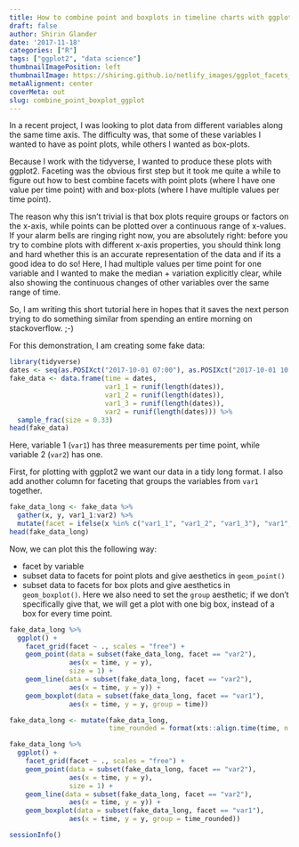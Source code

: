 ```yaml
---
title: How to combine point and boxplots in timeline charts with ggplot2 facets
draft: false
author: Shirin Glander
date: '2017-11-18'
categories: ["R"]
tags: ["ggplot2", "data science"]
thumbnailImagePosition: left
thumbnailImage: https://shiring.github.io/netlify_images/ggplot_facets_bmudxl.png
metaAlignment: center
coverMeta: out
slug: combine_point_boxplot_ggplot
---
```


In a recent project, I was looking to plot data from different variables along the same time axis. The difficulty was, that some of these variables I wanted to have as point plots, while others I wanted as box-plots.

Because I work with the tidyverse, I wanted to produce these plots with ggplot2. Faceting was the obvious first step but it took me quite a while to figure out how to best combine facets with point plots (where I have one value per time point) with and box-plots (where I have multiple values per time point).

The reason why this isn't trivial is that box plots require groups or factors on the x-axis, while points can be plotted over a continuous range of x-values. If your alarm bells are ringing right now, you are absolutely right: before you try to combine plots with different x-axis properties, you should think long and hard whether this is an accurate representation of the data and if its a good idea to do so! Here, I had multiple values per time point for one variable and I wanted to make the median + variation explicitly clear, while also showing the continuous changes of other variables over the same range of time.

So, I am writing this short tutorial here in hopes that it saves the next person trying to do something similar from spending an entire morning on stackoverflow. ;-)

For this demonstration, I am creating some fake data:

```r
library(tidyverse)
dates <- seq(as.POSIXct("2017-10-01 07:00"), as.POSIXct("2017-10-01 10:30"), by = 180) # 180 seconds == 3 minutes
fake_data <- data.frame(time = dates,
                        var1_1 = runif(length(dates)),
                        var1_2 = runif(length(dates)),
                        var1_3 = runif(length(dates)),
                        var2 = runif(length(dates))) %>%
  sample_frac(size = 0.33)
head(fake_data)
```

Here, variable 1 (`var1`) has three measurements per time point, while variable 2 (`var2`) has one.

First, for plotting with ggplot2 we want our data in a tidy long format. I also add another column for faceting that groups the variables from `var1` together.

```r
fake_data_long <- fake_data %>%
  gather(x, y, var1_1:var2) %>%
  mutate(facet = ifelse(x %in% c("var1_1", "var1_2", "var1_3"), "var1", x))
head(fake_data_long)
```

Now, we can plot this the following way:

- facet by variable
- subset data to facets for point plots and give aesthetics in `geom_point()`
- subset data to facets for box plots and give aesthetics in `geom_boxplot()`. Here we also need to set the `group` aesthetic; if we don't specifically give that, we will get a plot with one big box, instead of a box for every time point.

```r
fake_data_long %>%
  ggplot() +
    facet_grid(facet ~ ., scales = "free") +
    geom_point(data = subset(fake_data_long, facet == "var2"), 
               aes(x = time, y = y),
               size = 1) +
    geom_line(data = subset(fake_data_long, facet == "var2"), 
               aes(x = time, y = y)) +
    geom_boxplot(data = subset(fake_data_long, facet == "var1"), 
               aes(x = time, y = y, group = time))
```

```r
fake_data_long <- mutate(fake_data_long, 
                         time_rounded = format(xts::align.time(time, n = 60*30), "%H:%M")) # round to 30 minutes
```

```r
fake_data_long %>%
  ggplot() +
    facet_grid(facet ~ ., scales = "free") +
    geom_point(data = subset(fake_data_long, facet == "var2"), 
               aes(x = time, y = y),
               size = 1) +
    geom_line(data = subset(fake_data_long, facet == "var2"), 
               aes(x = time, y = y)) +
    geom_boxplot(data = subset(fake_data_long, facet == "var1"), 
               aes(x = time, y = y, group = time_rounded))
```

```r
sessionInfo()
```

